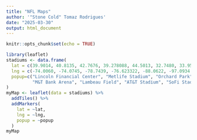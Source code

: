 ```yaml
---
title: "NFL Maps"
author: '"Stone Cold" Tomaz Rodrigues'
date: "2025-03-30"
output: html_document
---
```


```r
knitr::opts_chunk$set(echo = TRUE)
```

```r
library(leaflet)
stadiums <- data.frame(
  lat = c(39.9014, 40.8135, 42.7676, 39.278088, 44.5013, 32.7480, 33.9535, 38.9081),
  lng = c(-74.0060, -74.0745, -78.7439, -76.623322, -88.0622, -97.0934, -118.3390, -76.8640),
  popup=c("Lincoln Financial Center", "Metlife Stadium", "Orchard Park", 
          "M&T Bank Arena", "Lambeau Field", "AT&T Stadium", "SoFi Stadium", "Northwest Stadium")
)
myMap <- leaflet(data = stadiums) %>%
  addTiles() %>%
  addMarkers(
    lat = ~lat,
    lng = ~lng,
    popup = ~popup
  )
myMap
```
